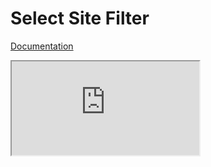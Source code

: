 

<Meta title="Example/Select Site Filter" />

# Select Site Filter
[Documentation](https://swch.github.io/Strivve-UX-Components/?path=/docs/component--documentation#mountselectsiteviewoptions-a-hrefmountselectsiteviewoptions-idmountselectsiteviewoptionsa
)

<iframe
  src="https://codesandbox.io/embed/github/swch/Strivve-UX-Components/tree/master/examples/select-site-filter?fontsize=14&hidenavigation=1&theme=dark"
  style={{ width: '100%', height: '500px', border: '0', borderRadius: '4px', overflow: 'hidden' }}
  title="swch/Strivve-UX-Components: Select Site Filter"
  allow="accelerometer; ambient-light-sensor; camera; encrypted-media; geolocation; gyroscope; hid; microphone; midi; payment; usb; vr; xr-spatial-tracking"
  sandbox="allow-forms allow-modals allow-popups allow-presentation allow-same-origin allow-scripts"
/>